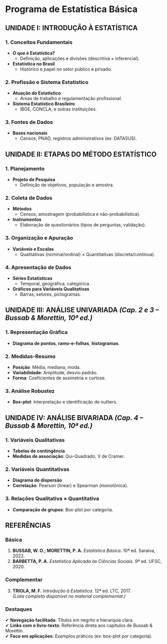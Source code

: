# Programa de Estatística Básica  

## **UNIDADE I: INTRODUÇÃO À ESTATÍSTICA**  
### 1. Conceitos Fundamentais  
- **O que é Estatística?**  
  - Definição, aplicações e divisões (descritiva × inferencial).  
- **Estatística no Brasil**  
  - Histórico e papel no setor público e privado.  

### 2. Profissão e Sistema Estatístico  
- **Atuação do Estatístico**  
  - Áreas de trabalho e regulamentação profissional.  
- **Sistema Estatístico Brasileiro**  
  - IBGE, CONCLA, e outras instituições.  

### 3. Fontes de Dados  
- **Bases nacionais**  
  - Censos, PNAD, registros administrativos (ex: DATASUS).  


## **UNIDADE II: ETAPAS DO MÉTODO ESTATÍSTICO**  
### 1. Planejamento  
- **Projeto de Pesquisa**  
  - Definição de objetivos, população e amostra.  

### 2. Coleta de Dados  
- **Métodos**  
  - Censos, amostragem (probabilística e não-probabilística).  
- **Instrumentos**  
  - Elaboração de questionários (tipos de perguntas, validação).  

### 3. Organização e Apuração  
- **Variáveis e Escalas**  
  - Qualitativas (nominal/ordinal) × Quantitativas (discreta/contínua).  

### 4. Apresentação de Dados  
- **Séries Estatísticas**  
  - Temporal, geográfica, categórica.  
- **Gráficos para Variáveis Qualitativas**  
  - Barras, setores, pictogramas.  


## **UNIDADE III: ANÁLISE UNIVARIADA** *(Cap. 2 e 3 – Bussab & Morettin, 10ª ed.)*  
### 1. Representação Gráfica  
- **Diagrama de pontos**, **ramo-e-folhas**, **histogramas**.  

### 2. Medidas-Resumo  
- **Posição**: Média, mediana, moda.  
- **Variabilidade**: Amplitude, desvio padrão.  
- **Forma**: Coeficientes de assimetria e curtose.  

### 3. Análise Robustez  
- **Box-plot**: Interpretação e identificação de outliers.  


## **UNIDADE IV: ANÁLISE BIVARIADA** *(Cap. 4 – Bussab & Morettin, 10ª ed.)*  
### 1. Variáveis Qualitativas  
- **Tabelas de contingência**  
- **Medidas de associação**: Qui-Quadrado, V de Cramer.  

### 2. Variáveis Quantitativas  
- **Diagrama de dispersão**  
- **Correlação**: Pearson (linear) e Spearman (monotônica).  

### 3. Relações Qualitativa × Quantitativa  
- **Comparação de grupos**: Box-plot por categoria.  


## **REFERÊNCIAS**  
### Básica  
1. **BUSSAB, W. O.; MORETTIN, P. A.** *Estatística Básica*. 10ª ed. Saraiva, 2022.  
2. **BARBETTA, P. A.** *Estatística Aplicada às Ciências Sociais*. 9ª ed. UFSC, 2020.  

### Complementar  
3. **TRIOLA, M. F.** *Introdução à Estatística*. 12ª ed. LTC, 2017.  
*(Lista completa disponível no material complementar.)*  


### **Destaques**  
✔ **Navegação facilitada**: Títulos em negrito e hierarquia clara.  
✔ **Links com o livro-texto**: Referência direta aos capítulos de Bussab & Morettin.  
✔ **Foco em aplicações**: Exemplos práticos (ex: box-plot por categoria).  